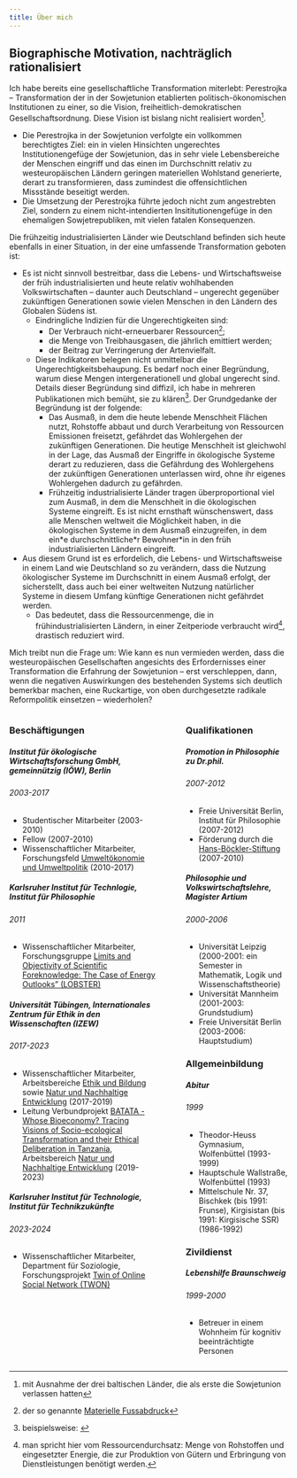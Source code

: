 ```yaml
---
title: Über mich
---
```


::: {.callout-note collapse="true" appearance="minimal"}

## Biographische Motivation, nachträglich rationalisiert

Ich habe bereits eine gesellschaftliche Transformation miterlebt: Perestrojka -- Transformation der in der Sowjetunion etablierten politisch-ökonomischen Institutionen zu einer, so die Vision, freiheitlich-demokratischen Gesellschaftsordnung. Diese Vision ist bislang nicht realisiert worden^[mit Ausnahme der drei baltischen Länder, die als erste die Sowjetunion verlassen hatten]. 

* Die Perestrojka in der Sowjetunion verfolgte ein vollkommen berechtigtes Ziel: ein in vielen Hinsichten ungerechtes Institutionengefüge der Sowjetunion, das in sehr viele Lebensbereiche der Menschen eingriff und das einen im Durchschnitt relativ zu westeuropäischen Ländern geringen materiellen Wohlstand generierte, derart zu transformieren, dass zumindest die offensichtlichen Missstände beseitigt werden. 
* Die Umsetzung der Perestrojka führte jedoch nicht zum angestrebten Ziel, sondern zu einem nicht-intendierten Insititutionengefüge in den ehemaligen Sowjetrepubliken, mit vielen fatalen Konsequenzen.

Die frühzeitig industrialisierten Länder wie Deutschland befinden sich heute ebenfalls in einer Situation, in der eine umfassende Transformation geboten ist: 

* Es ist nicht sinnvoll bestreitbar, dass die Lebens- und Wirtschaftsweise der früh industrialisierten und heute relativ wohlhabenden Volkswirtschaften -- daunter auch Deutschland -- ungerecht gegenüber zukünftigen Generationen sowie vielen Menschen in den Ländern des Globalen Südens ist. 
  * Eindringliche Indizien für die Ungerechtigkeiten sind:
    * Der Verbrauch nicht-erneuerbarer Ressourcen^[der so genannte [Materielle Fussabdruck]()]; 
    * die Menge von Treibhausgasen, die jährlich emittiert werden; 
    * der Beitrag zur Verringerung der Artenvielfalt. 
  * Diese Indikatoren belegen nicht unmittelbar die Ungerechtigkeitsbehaupung. Es bedarf noch einer Begründung, warum diese Mengen intergenerationell und global ungerecht sind. Details dieser Begründung sind diffizil, ich habe in mehreren Publikationen mich bemüht, sie zu klären^[beispielsweise: ]. Der Grundgedanke der Begründung ist der folgende:
    * Das Ausmaß, in dem die heute lebende Menschheit Flächen nutzt, Rohstoffe abbaut und durch Verarbeitung von Ressourcen Emissionen freisetzt, gefährdet das Wohlergehen der zukünftigen Generationen. Die heutige Menschheit ist gleichwohl in der Lage, das Ausmaß der Eingriffe in ökologische Systeme derart zu reduzieren, dass die Gefährdung des Wohlergehens der zukünftigen Generationen unterlassen wird, ohne ihr eigenes Wohlergehen dadurch zu gefährden. 
    * Frühzeitig industrialisierte Länder tragen überproportional viel zum Ausmaß, in dem die Menschheit in die ökologischen Systeme eingreift. Es ist nicht ernsthaft wünschenswert, dass alle Menschen weltweit die Möglichkeit haben, in die ökologischen Systeme in dem Ausmaß einzugreifen, in dem ein\*e durchschnittliche\*r Bewohner\*in in den früh industrialisierten Ländern eingreift. 
  
* Aus diesem Grund ist es erfordelich, die Lebens- und Wirtschaftsweise in einem Land wie Deutschland so zu verändern, dass die Nutzung ökologischer Systeme im Durchschnitt in einem Ausmaß erfolgt, der sicherstellt, dass auch bei einer weltweiten Nutzung natürlicher Systeme in diesem Umfang künftige Generationen nicht gefährdet werden. 
  * Das bedeutet, dass die Ressourcenmenge, die in frühindustrialisierten Ländern, in einer Zeitperiode verbraucht wird^[man spricht hier vom Ressourcendurchsatz: Menge von Rohstoffen und eingesetzter Energie, die zur Produktion von Gütern und Erbringung von Dienstleistungen benötigt werden.], drastisch reduziert wird. 

Mich treibt nun die Frage um: Wie kann es nun vermieden werden, dass die westeuropäischen Gesellschaften angesichts des Erfordernisses einer Transformation die Erfahrung der Sowjetunion -- erst verschleppen, dann, wenn die negativen Auswirkungen des bestehenden Systems sich deutlich bemerkbar machen, eine Ruckartige, von oben durchgesetzte radikale Reformpolitik einsetzen -- wiederholen? 
:::

::::: {.columns}
::: {.column width="58%"}
```{=html}
<!--
<div class="card text-white bg-primary">
  <h3 class="card-header">Beschäftigungen</h3>
</div>-->
<div class="card">
  <h3 class="card-header">Beschäftigungen</h3>
  <div class="card-body">
    <h5 class="card-title">Institut für ökologische Wirtschaftsforschung GmbH, gemeinnützig (IÖW), Berlin</h5>
    <h6 class="card-subtitle mb-2 text-muted">2003-2017</h6>
    <ul>
      <li>Studentischer Mitarbeiter <span class="text-secondary">(2003-2010)</span> </li> 
      <li>Fellow  <span class="text-body-secondary">(2007-2010)</span> </li>
      <li>Wissenschaftlicher Mitarbeiter, Forschungsfeld <a href="https://www.ioew.de/das-ioew/organisation/forschungsfelder/umweltoekonomie-und-umweltpolitik" class="card-link">Umweltökonomie und Umweltpolitik</a> <span class="text-secondary">(2010-2017)</span></li>
    </ul>
  </div>
</div>


<div class="card">
    <div class="card-body">
    <h5 class="card-title">Karlsruher Institut für Technlogie, Institut für Philosophie</h5>
    <h6 class="card-subtitle mb-2 text-muted">2011</h6>
    <ul>
      <li>Wissenschaftlicher Mitarbeiter, Forschungsgruppe <a href="https://www.itas.kit.edu/projekte_betz10_lobster.php" class="card-link">Limits and Objectivity of Scientific Foreknowledge: The Case of Energy Outlooks” (LOBSTER)</a></li>
    </ul>
  </div>
</div>

<div class="card">
  <div class="card-body">
    <h5 class="card-title">Universität Tübingen, Internationales Zentrum für Ethik in den Wissenschaften (IZEW)</h5>
    <h6 class="card-subtitle mb-2 text-muted">2017-2023</h6>
    <ul>
      <li>Wissenschaftlicher Mitarbeiter, Arbeitsbereiche <a href="https://uni-tuebingen.de/de/265260" class="card-link">Ethik und Bildung</a> sowie <a href="https://uni-tuebingen.de/de/21553">Natur und Nachhaltige Entwicklung</a> <span class="text-secondary">(2017-2019)</span></li> 
      <li>Leitung Verbundprojekt <a href="https://uni-tuebingen.de/en/166338" class="card-link">BATATA - Whose Bioeconomy? Tracing Visions of Socio-ecological Transformation and their Ethical Deliberation in Tanzania</a>, 
      Arbeitsbereich <a href="https://uni-tuebingen.de/de/21553">Natur und Nachhaltige Entwicklung</a> <span class="text-secondary">(2019-2023)</span></li>
    </ul>
  </div>
</div>

<div class="card">
  <div class="card-body">
    <h5 class="card-title">Karlsruher Institut für Technologie, Institut für Technikzukünfte</h5>
    <h6 class="card-subtitle mb-2 text-muted">2023-2024</h6>
    <ul>
      <li>Wissenschaftlicher Mitarbeiter, Department für Soziologie, Forschungsprojekt <a href="https://www.twon-project.eu/" class="card-link">Twin of Online Social Network (TWON)</a></li>
    </ul>
  </div>
</div>

<!--
<div class="card mb-3">
  <h3 class="card-header">Beschäftigungen</h3>
  <div class="card-body">
    <h5 class="card-title">Karlsruher Institut für Technlogie, Institut für Philosophie</h5>
    <h6 class="card-subtitle mb-2 text-muted">2011</h6>
    <ul>
      Wissenschaftlicher Mitarbeiter, Forschungsgruppe <a href="https://www.itas.kit.edu/projekte_betz10_lobster.php" class="card-link">Limits and Objectivity of Scientific Foreknowledge: The Case of Energy Outlooks” (LOBSTER)</a>
    </ul>
  </div>
  <div class="card-body">
    <h5 class="card-title">Institut für ökologische Wirtschaftsforschung GmbH, gemeinnützig (IÖW), Berlin </h5>
    <h6 class="card-subtitle mb-2 text-muted">2003-2017</h6>
    <ul>
      Studentischer Mitarbeiter (2003-2010) <br> Fellow (2007-2010) <br>
      Wissenschaftlicher Mitarbeiter, Forschungsfeld <a href="https://www.ioew.de/das-ioew/organisation/forschungsfelder/umweltoekonomie-und-umweltpolitik" class="card-link">Umweltökonomie und Umweltpolitik</a> (2010-2017)
    </ul>
  </div>
  <div class="card-body">
    <h5 class="card-title">Universität Tübingen, Internationales Zentrum für Ethik in den Wissenschaften (IZEW)</h5>
    <h6 class="card-subtitle mb-2 text-muted">2017-2023</h6>
    <ul>
      Wissenschaftlicher Mitarbeiter, Arbeitsbereiche <a href="https://uni-tuebingen.de/de/265260" class="card-link">Ethik und Bildung</a> sowie <a href="https://uni-tuebingen.de/de/21553">Natur und Nachhaltige Entwicklung</a> (2017-2019)<br> 
      Leitung Verbundprojekt <a href="https://uni-tuebingen.de/en/166338" class="card-link">BATATA - Whose Bioeconomy? Tracing Visions of Socio-ecological Transformation and their Ethical Deliberation in Tanzania</a>, 
      Arbeitsbereich <a href="https://uni-tuebingen.de/de/21553">Natur und Nachhaltige Entwicklung</a> (2019-2023)
    </ul>
  </div>
   <div class="card-body">
    <h5 class="card-title">Karlsruher Institut für Technologie, Institut für Technikzukünfte</h5>
    <h6 class="card-subtitle mb-2 text-muted">2023-2024</h6>
    <ul>
      Wissenschaftlicher Mitarbeiter, Department für Soziologie, Forschungsprojekt <a href="https://www.twon-project.eu/" class="card-link">Twin of Online Social Network (TWON)</a>
    </ul>
  </div>
</div>
-->
```
:::
::: {.column width="2%"}
:::
::: {.column width="40%"}
```{=html}
<div class="card">
  <h3 class="card-header">Qualifikationen</h3>
  <div class="card-body">
    <h5 class="card-title">Promotion in Philosophie zu Dr.phil.</h5>
    <h6 class="card-subtitle mb-2 text-muted">2007-2012</h6>
    <ul>
     <li>Freie Universität Berlin, Institut für Philosophie <span class="text-secondary">(2007-2012)</span></li>
     <li>Förderung durch die <a href="https://www.boeckler.de/de/faust-detail.htm?sync_id=HBS-005850" class="card-link">Hans-Böckler-Stiftung</a> <span class="text-secondary">(2007-2010)</span></li>
    </ul>
    
  </div>
</div>
<div class="card">
  <div class="card-body">
    <h5 class="card-title">Philosophie und Volkswirtschaftslehre, Magister Artium</h5>
    <h6 class="card-subtitle mb-2 text-muted">2000-2006</h6>
    <ul>
     <li>Universität Leipzig <span class="text-secondary">(2000-2001: ein Semester in Mathematik, Logik und Wissenschaftstheorie)</span></li>
     <li>Universität Mannheim <span class="text-secondary">(2001-2003: Grundstudium)</span></li>
     <li>Freie Universität Berlin <span class="text-secondary">(2003-2006: Hauptstudium)</span></li>
    </ul>
  </div>
</div>
<div class="card">
  <h3 class="card-header">Allgemeinbildung</h3>
  <div class="card-body">
    <h5 class="card-title">Abitur</h5>
    <h6 class="card-subtitle mb-2 text-muted">1999</h6>
    <ul>
     <li>Theodor-Heuss Gymnasium, Wolfenbüttel <span class="text-secondary">(1993-1999)</span></li>
     <li>Hauptschule Wallstraße, Wolfenbüttel <span class="text-secondary">(1993)</span></li>
     <li>Mittelschule Nr. 37, Bischkek (bis 1991: Frunse), Kirgisistan (bis 1991: Kirgisische SSR) <span class="text-secondary">(1986-1992)</span></li>
    </ul>
  </div>
</div>
<div class="card">
  <h3 class="card-header">Zivildienst</h3>
  <div class="card-body">
    <h5 class="card-title">Lebenshilfe Braunschweig</h5>
    <h6 class="card-subtitle mb-2 text-muted">1999-2000</h6>
    <ul>
     <li>Betreuer in einem Wohnheim für kognitiv beeinträchtigte Personen</li>
    </ul>
  </div>
</div>
<!--
<div class="card mb-3">
  <h3 class="card-header">Qualifikationen</h3>
  <div class="card-body">
    <h5 class="card-title">Philosophie und Volkswirtschaftslehre</h5>
    <h6 class="card-subtitle mb-2 text-muted">Magister Artium</h6>
    <ul>
      Universität Mannheim (2001-2003: Grundstudium)<br>
      Freie Universität Berlin (2003-2006: Hauptstudium)
    </ul>
  </div>
  <div class="card-body">
    <h5 class="card-title">Promotion in Philosophie</h5>
    <h6 class="card-subtitle text-muted">Dr. phil.</h6>
    <ul>
      Freie Universität Berlin, Institut für Philosophie (2007-2012)<br>
      Förderung durch die <a href="https://www.boeckler.de/de/faust-detail.htm?sync_id=HBS-005850" class="card-link">Hans-Böckler-Stiftung</a>
    </ul>
  </div>
</div>
-->
```
:::
:::::